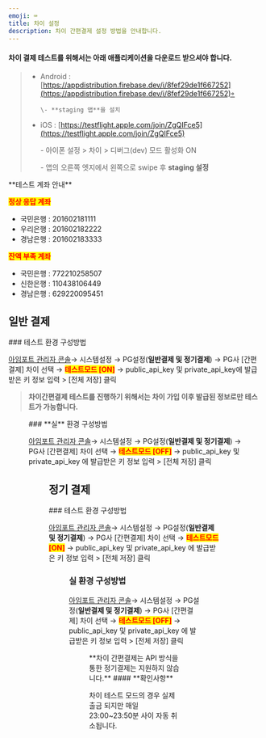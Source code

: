 ```yaml
---
emoji: ⌨
title: 차이 설정
description: 차이 간편결제 설정 방법을 안내합니다.
---
```




#### 차이 결제 테스트를 위해서는 아래 애플리케이션을 다운로드 받으셔야 합니다.

> - Android : [https://appdistribution.firebase.dev/i/8fef29de1f667252](https://appdistribution.firebase.dev/i/8fef29de1f667252)◦
>
>       \- **staging 앱**을 설치
>
> - iOS : [https://testflight.apple.com/join/ZgQIFce5](https://testflight.apple.com/join/ZgQIFce5)
>
>   \- 아이폰 설정 > 차이 > 디버그(dev) 모드 활성화 ON
>
>   \- 앱의 오른쪽 엣지에서 왼쪽으로 swipe 후 **staging 설정**

<Hint style="info">
**테스트 계좌 안내**

<mark style="color:red;">**정상 응답 계좌**</mark>

- 국민은행 : 201602181111
- 우리은행 : 201602182222
- 경남은행 : 201602183333

<mark style="color:red;">**잔액 부족 계좌**</mark>

- 국민은행 : 772210258507
- 신한은행 : 110438106449
- 경남은행 : 629220095451

</Hint>

## 일반 결제

<Tabs>
<Tab title="테스트 결제">
### 테스트 환경 구성방법

[아임포트 관리자 콘솔](https://admin.iamport.kr/)→ 시스템설정 → PG설정(**일반결제 및 정기결제**) → PG사 \[간편결제] 차이 선택 → <mark style="color:red;">**테스트모드 \[ON]**</mark> → public_api_key 및 private_api_key에 발급받은 키 정보 입력 > \[전체 저장] 클릭

> **차이간편결제 테스트를 진행하기 위해서는 차이 가입 이후 발급된 정보로만 테스트가 가능합니다.**

<Figure src="/gitbook-assets/en/image (129).png" caption="테스트 설정 예시" />

</Tab>

<Tab title="실 결제">
### **실** 환경 구성방법

[아임포트 관리자 콘솔](https://admin.iamport.kr/)→ 시스템설정 → PG설정(**일반결제 및 정기결제**) → PG사 \[간편결제] 차이 선택 → <mark style="color:red;">**테스트모드 \[OFF]**</mark> → public_api_key 및 private_api_key 에 발급받은 키 정보 입력 > \[전체 저장] 클릭

<Figure src="/gitbook-assets/en/image (269).png" caption="실 계정 설정 예시" />

</Tab>
</Tabs>

## 정기 결제

<Tabs>
<Tab title="결제창 방식">
### 테스트 환경 구성방법

[아임포트 관리자 콘솔](https://admin.iamport.kr/)→ 시스템설정 → PG설정(**일반결제 및 정기결제**) → PG사 \[간편결제] 차이 선택 → <mark style="color:red;">**테스트모드 \[ON]**</mark> → public_api_key 및 private_api_key 에 발급받은 키 정보 입력 > \[전체 저장] 클릭

<Figure src="/gitbook-assets/en/image (11).png" caption="테스트 설정 예시" />

### **실** 환경 구성방법

[아임포트 관리자 콘솔](https://admin.iamport.kr/)→ 시스템설정 → PG설정(**일반결제 및 정기결제**) → PG사 \[간편결제] 차이 선택 → <mark style="color:red;">**테스트모드 \[OFF]**</mark> → public_api_key 및 private_api_key 에 발급받은 키 정보 입력 > \[전체 저장] 클릭

<Figure src="/gitbook-assets/en/image (1).png" caption="실 계정 설정 예시" />

</Tab>

<Tab title="API 방식">
**차이 간편결제는 API 방식을 통한 정기결제는 지원하지 않습니다.**

</Tab>
</Tabs>

<Hint style="info">
#### **확인사항**

차이 테스트 모드의 경우 실제 출금 되지만 매일 23:00\~23:50분 사이 자동 취소됩니다.

</Hint>
